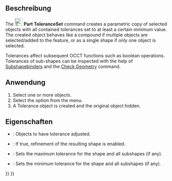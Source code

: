 <languages/>

<div lang="en" dir="ltr" class="mw-content-ltr">
{{Docnav
|[[Part_RefineShape|RefineShape]]
|[[Part_SectionCut|SectionCut]]
|[[Part_Workbench|Part]]
|IconL=Part_RefineShape.svg
|IconR=Part_SectionCut.svg
|IconC=Workbench_Part.svg
}}
</div>

<div lang="en" dir="ltr" class="mw-content-ltr">
{{GuiCommand
|Name=Part ToleranceSet
|MenuLocation=Part → Compound → Set Tolerance
|Workbenches=[[Part_Workbench|Part]]
|Version=1.1
|SeeAlso=
}}
</div>

<span id="Description"></span>
==Beschreibung==

<div lang="en" dir="ltr" class="mw-content-ltr">
The [[Image:Part_ToleranceSet.svg|24px]] '''Part ToleranceSet''' command creates a parametric copy of selected objects with all contained tolerances set to at least a certain minimum value. The created object behaves like a compound if multiple objects are selected/added to the feature, or as a single shape if only one object is selected.
</div>

<div lang="en" dir="ltr" class="mw-content-ltr">
Tolerances affect subsequent OCCT functions such as boolean operations. Tolerances of sub-shapes can be inspected with the help of [[PartDesign_SubShapeBinder|Subshapebinders]] and the [[Part_CheckGeometry|Check Geometry]] command.
</div>

<span id="Usage"></span>
==Anwendung==

<div lang="en" dir="ltr" class="mw-content-ltr">
# Select one or more objects.
# Select the {{MenuCommand|Part → Compound → [[Image:Part_ToleranceSet.svg|16px]] Set Tolerance}} option from the menu.
# A Tolerance object is created and the original object hidden.
</div>

<span id="Properties"></span>
==Eigenschaften==

<div lang="en" dir="ltr" class="mw-content-ltr">
{{Properties_Title|Tolerance Set}}
</div>

<div lang="en" dir="ltr" class="mw-content-ltr">
*{{PropertyData|Objects}}: Objects to have tolerance adjusted.
*{{PropertyData|Refine}}: If true, refinement of the resulting shape is enabled.
*{{PropertyData|max Tolerance}}: Sets the maximum tolerance for the shape and all subshapes (if any).
*{{PropertyData|min Tolerance}}: Sets the minimum tolerance for the shape and all subshapes (if any).
</div>


<div lang="en" dir="ltr" class="mw-content-ltr">
{{Docnav
|[[Part_RefineShape|RefineShape]]
|[[Part_SectionCut|SectionCut]]
|[[Part_Workbench|Part]]
|IconL=Part_RefineShape.svg
|IconR=Part_SectionCut.svg
|IconC=Workbench_Part.svg
}}
</div>

{{Part_Tools_navi{{#translation:}}}}
{{Userdocnavi{{#translation:}}}}